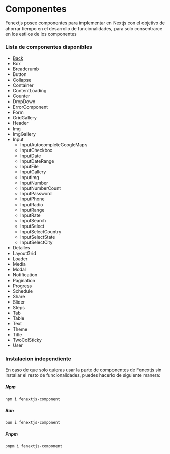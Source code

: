 # Componentes

Fenextjs posee componentes para implementar en Nextjs con el objetivo de ahorrar tiempo en el desarrollo de funcionalidades, para solo consentrarce en los estilos de los componentes

### Lista de componentes disponibles

- [Back](/components/back)
- Box
- Breadcrumb
- Button
- Collapse
- Container
- ContentLoading
- Counter
- DropDown
- ErrorComponent
- Form
- GridGallery
- Header
- Img
- ImgGallery
- Input
    - InputAutocompleteGoogleMaps
    - InputCheckbox
    - InputDate
    - InputDateRange
    - InputFile
    - InputGallery
    - InputImg
    - InputNumber
    - InputNumberCount
    - InputPassword
    - InputPhone
    - InputRadio
    - InputRange
    - InputRate
    - InputSearch
    - InputSelect
    - InputSelectCountry
    - InputSelectState
    - InputSelectCity
- Detalles
- LayoutGrid
- Loader
- Media
- Modal
- Notification
- Pagination
- Progress
- Schedule
- Share
- Slider
- Steps
- Tab
- Table
- Text
- Theme
- Title
- TwoColSticky
- User

### Instalacion independiente

En caso de que solo quieras usar la parte de componentes de Fenextjs sin installar el resto de funcionalidades, puedes hacerlo de siguiente manera:

##### Npm

```code copy
npm i fenextjs-component
```

##### Bun

```code copy
bun i fenextjs-component
```

##### Pnpm

```code copy
pnpm i fenextjs-component
```
